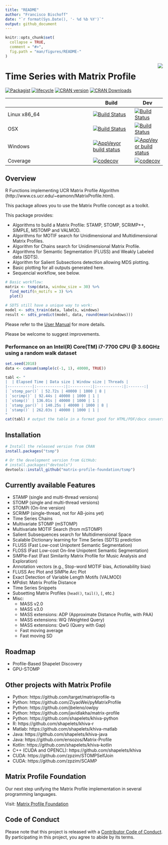 ```yaml
---
title: "README"
author: "Francisco Bischoff"
date: "`r format(Sys.Date(), '- %d %b %Y')`"
output: github_document
---
```


<!-- README.md is generated from README.Rmd. Please edit that file -->

```r
knitr::opts_chunk$set(
  collapse = TRUE,
  comment = "#>",
  fig.path = "man/figures/README-"
)
```

<img src="man/figures/logo.png" align="right" style="float:right;" />

# Time Series with Matrix Profile 

[![Packagist](https://img.shields.io/badge/license-GPL--3-brightgreen.svg)](https://choosealicense.com/licenses/gpl-3.0/)
[![lifecycle](https://img.shields.io/badge/lifecycle-stable-brightgreen.svg)](https://www.tidyverse.org/lifecycle/#stable)
[![CRAN version](http://www.r-pkg.org/badges/version/tsmp)](https://cran.r-project.org/package=tsmp)
[![CRAN Downloads](https://cranlogs.r-pkg.org/badges/tsmp)](https://cran.r-project.org/package=tsmp)

|              | Build | Dev |
|--------------|-------|-----|
| Linux x86_64 | [![Build Status](https://travis-ci.com/matrix-profile-foundation/tsmp.svg?branch=master)](https://travis-ci.com/matrix-profile-foundation/tsmp) | [![Build Status](https://travis-ci.com/matrix-profile-foundation/tsmp.svg?branch=develop)](https://travis-ci.com/matrix-profile-foundation/tsmp) |
| OSX | [![Build Status](https://travis-ci.com/matrix-profile-foundation/tsmp.svg?branch=master)](https://travis-ci.com/matrix-profile-foundation/tsmp) | [![Build Status](https://travis-ci.com/matrix-profile-foundation/tsmp.svg?branch=develop)](https://travis-ci.com/matrix-profile-foundation/tsmp) |
| Windows | [![AppVeyor build status](https://ci.appveyor.com/api/projects/status/byfyqncr60ten98g/branch/master?svg=true)](https://ci.appveyor.com/project/franzbischoff/tsmp/branch/master) | [![AppVeyor build status](https://ci.appveyor.com/api/projects/status/byfyqncr60ten98g/branch/develop?svg=true)](https://ci.appveyor.com/project/franzbischoff/tsmp/branch/develop) |
| Coverage | [![codecov](https://codecov.io/gh/matrix-profile-foundation/tsmp/branch/master/graph/badge.svg)](https://codecov.io/gh/matrix-profile-foundation/tsmp) | [![codecov](https://codecov.io/gh/matrix-profile-foundation/tsmp/branch/develop/graph/badge.svg)](https://codecov.io/gh/matrix-profile-foundation/tsmp) |

## Overview

R Functions implementing UCR Matrix Profile Algorithm (http://www.cs.ucr.edu/~eamonn/MatrixProfile.html).

This package allows you to use the Matrix Profile concept as a toolkit.

This package provides:

* Algorithms to build a Matrix Profile: STAMP, STOMP, SCRIMP++, SIMPLE, MSTOMP and VALMOD.
* Algorithms for MOTIF search for Unidimensional and Multidimensional Matrix Profiles.
* Algorithm for Chains search for Unidimensional Matrix Profile.
* Algorithms for Semantic Segmentation (FLUSS) and Weakly Labeled data (SDTS).
* Algorithm for Salient Subsections detection allowing MDS plotting.
* Basic plotting for all outputs generated here.
* Sequencial workflow, see below.

```r
# Basic workflow:
matrix <- tsmp(data, window_size = 30) %>%
  find_motif(n_motifs = 3) %>%
  plot()

# SDTS still have a unique way to work:
model <- sdts_train(data, labels, windows)
result <- sdts_predict(model, data, round(mean(windows)))
```

Please refer to the [User Manual](https://matrix-profile-foundation.github.io/tsmp/reference/) for more details.


Please be welcome to suggest improvements.

### Performance on an Intel(R) Core(TM) i7-7700 CPU @ 3.60GHz using a random walk dataset

```r
set.seed(2018)
data <- cumsum(sample(c(-1, 1), 40000, TRUE))
```

```r
tabl <- "
|  | Elapsed Time | Data size | Window size | Threads |
|-----------|:------------:|:---------:|:-----------:|:-------:|
| `stomp_par()` | 52.72s | 40000 | 1000 | 8 |
| `scrimp()` | 92.44s | 40000 | 1000 | 1 |
| `stomp()` | 136.01s | 40000 | 1000 | 1 |
| `stamp_par()` | 140.25s | 40000 | 1000 | 8 |
| `stamp()` | 262.03s | 40000 | 1000 | 1 |
"
cat(tabl) # output the table in a format good for HTML/PDF/docx conversion
```

## Installation

```r
# Install the released version from CRAN
install.packages("tsmp")

# Or the development version from GitHub:
# install.packages("devtools")
devtools::install_github("matrix-profile-foundation/tsmp")
```

## Currently available Features

* STAMP (single and multi-thread versions)
* STOMP (single and multi-thread versions)
* STOMPi (On-line version)
* SCRIMP (single-thread, not for AB-joins yet)
* Time Series Chains
* Multivariate STOMP (mSTOMP)
* Multivariate MOTIF Search (from mSTOMP)
* Salient Subsequences search for Multidimensional Space
* Scalable Dictionary learning for Time Series (SDTS) prediction
* FLUSS (Fast Low-cost Unipotent Semantic Segmentation)
* FLOSS (Fast Low-cost On-line Unipotent Semantic Segmentation)
* SiMPle-Fast (Fast Similarity Matrix Profile for Music Analysis and Exploration)
* Annotation vectors (e.g., Stop-word MOTIF bias, Actionability bias)
* FLUSS Arc Plot and SiMPle Arc Plot
* Exact Detection of Variable Length Motifs (VALMOD)
* MPdist: Matrix Profile Distance
* Time Series Snippets
* Subsetting Matrix Profiles (`head()`, `tail()`, `[`, etc.)
* Misc:
  * MASS v2.0
  * MASS v3.0
  * MASS extensions: ADP (Approximate Distance Profile, with PAA)
  * MASS extensions: WQ (Weighted Query)
  * MASS extensions: QwG (Query with Gap)
  * Fast moving average
  * Fast moving SD

## Roadmap

* Profile-Based Shapelet Discovery
* GPU-STOMP

## Other projects with Matrix Profile

* Python: https://github.com/target/matrixprofile-ts
* Python: https://github.com/ZiyaoWei/pyMatrixProfile
* Python: https://github.com/jbeleno/owlpy
* Python: https://github.com/javidlakha/matrix-profile
* Python: https://github.com/shapelets/khiva-python
* R: https://github.com/shapelets/khiva-r
* Matlab: https://github.com/shapelets/khiva-matlab
* Java: https://github.com/shapelets/khiva-java
* Java: https://github.com/ensozos/Matrix-Profile
* Kotlin: https://github.com/shapelets/khiva-kotlin
* C++ (CUDA and OPENCL): https://github.com/shapelets/khiva
* CUDA: https://github.com/zpzim/STOMPSelfJoin
* CUDA: https://github.com/zpzim/SCAMP

## Matrix Profile Foundation

Our next step unifying the Matrix Profile implementation in several programming languages.

Visit: [Matrix Profile Foundation](https://matrixprofile.org)

## Code of Conduct

Please note that this project is released with a [Contributor Code of Conduct](https://github.com/matrix-profile-foundation/tsmp/blob/master/CODE_OF_CONDUCT.md). By participating in this project, you agree to abide by its terms.
